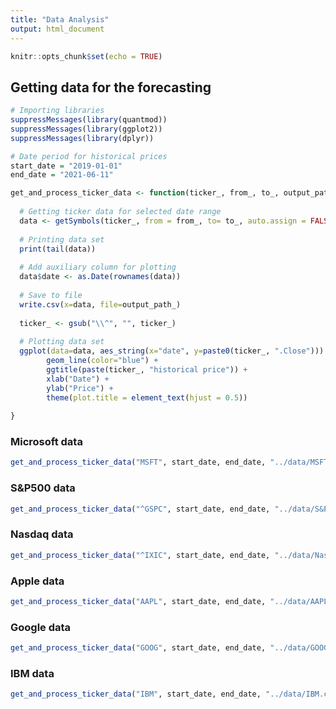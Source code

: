 ```yaml
---
title: "Data Analysis"
output: html_document
---
```


```r
knitr::opts_chunk$set(echo = TRUE)
```

## Getting data for the forecasting

```r
# Importing libraries
suppressMessages(library(quantmod))
suppressMessages(library(ggplot2))
suppressMessages(library(dplyr))
```



```r
# Date period for historical prices
start_date = "2019-01-01"
end_date = "2021-06-11"
```



```r
get_and_process_ticker_data <- function(ticker_, from_, to_, output_path_){
  
  # Getting ticker data for selected date range 
  data <- getSymbols(ticker_, from = from_, to= to_, auto.assign = FALSE, return.class = "data.frame")
  
  # Printing data set
  print(tail(data))
  
  # Add auxiliary column for plotting
  data$date <- as.Date(rownames(data))
  
  # Save to file
  write.csv(x=data, file=output_path_)
  
  ticker_ <- gsub("\\^", "", ticker_)
  
  # Plotting data set
  ggplot(data=data, aes_string(x="date", y=paste0(ticker_, ".Close"))) + 
        geom_line(color="blue") +
        ggtitle(paste(ticker_, "historical price")) + 
        xlab("Date") + 
        ylab("Price") +
        theme(plot.title = element_text(hjust = 0.5))
  
}
```


### Microsoft data
```r
get_and_process_ticker_data("MSFT", start_date, end_date, "../data/MSFT.csv")
```

### S&P500 data
```r
get_and_process_ticker_data("^GSPC", start_date, end_date, "../data/S&P500.csv")
```


### Nasdaq data
```r
get_and_process_ticker_data("^IXIC", start_date, end_date, "../data/Nasdaq.csv")
```

### Apple data
```r
get_and_process_ticker_data("AAPL", start_date, end_date, "../data/AAPL.csv")
```

### Google data
```r
get_and_process_ticker_data("GOOG", start_date, end_date, "../data/GOOG.csv")
```

### IBM data
```r
get_and_process_ticker_data("IBM", start_date, end_date, "../data/IBM.csv")
```

